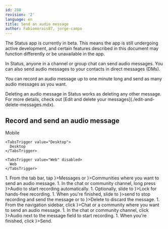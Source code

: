 ```yaml
---
id: 288
revision: '2'
language: en
title: Send an audio message
author: Fabiomorais87, jorge-campo
---
```


<Admonition type="beta" status="Status app is currently in beta stage">
  The Status app is currently in beta. This means the app is still undergoing active development, and certain features described in this document may function differently or be unavailable in the app.
</Admonition>

In Status, anyone in a channel or group chat can send audio messages. You can also send audio messages to your contacts in direct messages (DMs).

You can record an audio message up to one minute long and send as many audio messages as you want.

<Admonition type="info">
  Deleting an audio message in Status works as deleting any other message. For more details, check out [Edit and delete your messages](./edit-and-delete-messages.mdx).
</Admonition>

## Record and send an audio message

<Tabs defaultValue="Mobile">
  <TabsList size={32}>
    <TabsTrigger value="Mobile">
      Mobile
    </TabsTrigger>

    <TabsTrigger value="Desktop">
      Desktop
    </TabsTrigger>

    <TabsTrigger value="Web" disabled>
      Web
    </TabsTrigger>
  </TabsList>

  <TabsContent value="Mobile">
    1. From the tab bar, tap <ContextTag icon={<MessengerIcon />}>Messages</ContextTag> or <ContextTag icon={<CommunitiesIcon />}>Communities</ContextTag> where you want to send an audio message.
    1. In the chat or community channel, long press <ContextTag icon={<AudioIcon />}>Audio</ContextTag> to start recording automatically.
    1. Optionally, slide to <ContextTag icon={<LockedIcon />}>Lock</ContextTag> for hands-free recording.
    1. When you're finished, slide to <ContextTag icon={<SendAudioIcon />}>send</ContextTag> to stop recording and send the message or to <ContextTag icon={<DeleteIcon />}>Delete</ContextTag> to discard the message.
  </TabsContent>

  <TabsContent value="Desktop">
    1. From the navigation sidebar, click <ContextTag icon={<ChatDesktopIcon />}>Chat</ContextTag> or a community where you want to send an audio message.
    1. In the chat or community channel, click <ContextTag icon={<SpeechDesktopIcon />}>Audio</ContextTag> next to the message field to start recording.
    1. When you're finished, click <ContextTag icon={<SendAudioIcon />}>Send</ContextTag>.
  </TabsContent>
</Tabs>
